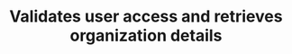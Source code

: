 ---
title: Validates user access and retrieves organization details
openapi: 'GET /api/v1/settings/api-keys/validate'
---